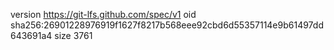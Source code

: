 version https://git-lfs.github.com/spec/v1
oid sha256:26901228976919f1627f8217b568eee92cbd6d55357114e9b61497dd643691a4
size 3761
